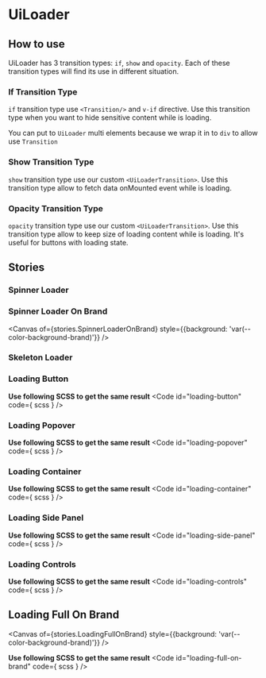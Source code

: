 
<Meta of={stories}/>

# UiLoader
<Primary />
<ArgsTable />

## How to use
UiLoader has 3 transition types: `if`, `show` and `opacity`.
Each of these transition types will find its use in different situation.

### If Transition Type
`if` transition type use `<Transition/>` and `v-if` directive.
Use this transition type when you want to hide sensitive content while is loading.

<Alert>
  <p>You can put to <code>UiLoader</code> multi elements because we wrap it in to <code>div</code> to allow use <code>Transition</code></p>
</Alert>

<Canvas of={stories.IfTransitionType}/>

### Show Transition Type
`show` transition type use our custom `<UiLoaderTransition>`.
Use this transition type allow to fetch data onMounted event while is loading.

<Canvas of={stories.ShowTransitionType}/>

### Opacity Transition Type
`opacity` transition type use our custom `<UiLoaderTransition>`.
Use this transition type allow to keep size of loading content while is loading.
It's useful for buttons with loading state.

<Canvas of={stories.OpacityTransitionType}/>

## Stories
### Spinner Loader
<Canvas of={stories.SpinnerLoader}/>

### Spinner Loader On Brand
<Canvas
  of={stories.SpinnerLoaderOnBrand}
  style={{background: 'var(--color-background-brand)'}}
/>

### Skeleton Loader
<Canvas of={stories.SkeletonLoader}/>

### Loading Button
<Canvas of={stories.LoadingButton}/>

**Use following SCSS to get the same result**
<Code
  id="loading-button"
  code={ scss }
/>

### Loading Popover
<Canvas of={stories.LoadingPopover}/>

**Use following SCSS to get the same result**
<Code
  id="loading-popover"
  code={ scss }
/>

### Loading Container
<Canvas of={stories.LoadingContainer}/>

**Use following SCSS to get the same result**
<Code
  id="loading-container"
  code={ scss }
/>

### Loading Side Panel
<Canvas of={stories.LoadingSidePanel}/>

**Use following SCSS to get the same result**
<Code
  id="loading-side-panel"
  code={ scss }
/>

### Loading Controls
<Canvas of={stories.LoadingControls}/>

**Use following SCSS to get the same result**
<Code
  id="loading-controls"
  code={ scss }
/>

## Loading Full On Brand
<Canvas
  of={stories.LoadingFullOnBrand}
  style={{background: 'var(--color-background-brand)'}}
/>

**Use following SCSS to get the same result**
<Code
  id="loading-full-on-brand"
  code={ scss }
/>
